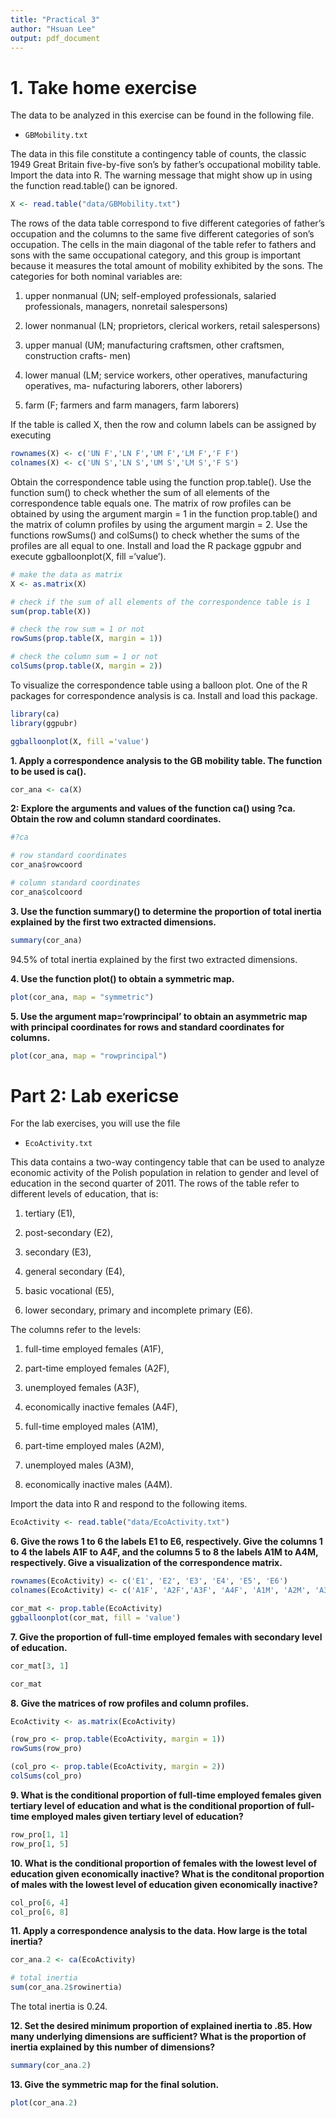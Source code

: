 ```yaml
---
title: "Practical 3"
author: "Hsuan Lee"
output: pdf_document
---
```


# 1. Take home exercise

The data to be analyzed in this exercise can be found in the following file.

- `GBMobility.txt`

The data in this file constitute a contingency table of counts, the classic 1949 Great Britain five-by-five son’s by father’s occupational mobility table. Import the data into R. The warning message that might show up in using the function read.table() can be ignored.
```r
X <- read.table("data/GBMobility.txt")
```

The rows of the data table correspond to five different categories of father’s occupation and the columns to the same five different categories of son’s occupation. The cells in the main diagonal of the table refer to fathers and sons with the same occupational category, and this group is important because it measures the total amount of mobility exhibited by the sons. The categories for both nominal variables are:

1. upper nonmanual (UN; self-employed professionals, salaried professionals, managers, nonretail salespersons)

2. lower nonmanual (LN; proprietors, clerical workers, retail salespersons)

3. upper manual (UM; manufacturing craftsmen, other craftsmen, construction crafts- men)

4. lower manual (LM; service workers, other operatives, manufacturing operatives, ma- nufacturing laborers, other laborers)

5. farm (F; farmers and farm managers, farm laborers)

If the table is called X, then the row and column labels can be assigned by executing
```r
rownames(X) <- c('UN F','LN F','UM F','LM F','F F')
colnames(X) <- c('UN S','LN S','UM S','LM S','F S')
```

Obtain the correspondence table using the function prop.table(). Use the function sum() to check whether the sum of all elements of the correspondence table equals one. The matrix of row profiles can be obtained by using the argument margin = 1 in the function prop.table() and the matrix of column profiles by using the argument margin = 2. Use the functions rowSums() and colSums() to check whether the sums of the profiles are all equal to one. Install and load the R package ggpubr and execute ggballoonplot(X, fill ='value').
```r
# make the data as matrix
X <- as.matrix(X)

# check if the sum of all elements of the correspondence table is 1
sum(prop.table(X))

# check the row sum = 1 or not
rowSums(prop.table(X, margin = 1))

# check the column sum = 1 or not
colSums(prop.table(X, margin = 2))
```

To visualize the correspondence table using a balloon plot. One of the R packages for correspondence analysis is ca. Install and load this package.
```r
library(ca)
library(ggpubr)
```

```r
ggballoonplot(X, fill ='value')
```

**1. Apply a correspondence analysis to the GB mobility table. The function to be used is ca().**
```r
cor_ana <- ca(X)
```

**2: Explore the arguments and values of the function ca() using ?ca. Obtain the row and column standard coordinates.**
```r
#?ca

# row standard coordinates
cor_ana$rowcoord

# column standard coordinates
cor_ana$colcoord
```

**3. Use the function summary() to determine the proportion of total inertia explained by the first two extracted dimensions.**
```r
summary(cor_ana)
```

94.5% of total inertia explained by the first two extracted dimensions.

**4. Use the function plot() to obtain a symmetric map.**
```r
plot(cor_ana, map = "symmetric")
```

**5. Use the argument map='rowprincipal' to obtain an asymmetric map with principal coordinates for rows and standard coordinates for columns.**
```r
plot(cor_ana, map = "rowprincipal")
```

# Part 2: Lab exericse

For the lab exercises, you will use the file

- `EcoActivity.txt`

This data contains a two-way contingency table that can be used to analyze economic activity of the Polish population in relation to gender and level of education in the second quarter of 2011. The rows of the table refer to different levels of education, that is:

1. tertiary (E1),

2. post-secondary (E2),

3. secondary (E3),

4. general secondary (E4),

5. basic vocational (E5),

6. lower secondary, primary and incomplete primary (E6).

The columns refer to the levels:

1. full-time employed females (A1F),

2. part-time employed females (A2F),

3. unemployed females (A3F),

4. economically inactive females (A4F),

5. full-time employed males (A1M),

6. part-time employed males (A2M),

7. unemployed males (A3M),

8. economically inactive males (A4M).

Import the data into R and respond to the following items.
```r
EcoActivity <- read.table("data/EcoActivity.txt")
```

**6. Give the rows 1 to 6 the labels E1 to E6, respectively. Give the columns 1 to 4 the labels A1F to A4F, and the columns 5 to 8 the labels A1M to A4M, respectively. Give a visualization of the correspondence matrix.**
```r
rownames(EcoActivity) <- c('E1', 'E2', 'E3', 'E4', 'E5', 'E6')
colnames(EcoActivity) <- c('A1F', 'A2F','A3F', 'A4F', 'A1M', 'A2M', 'A3M', 'A4M')

cor_mat <- prop.table(EcoActivity)
ggballoonplot(cor_mat, fill = 'value')
```

**7. Give the proportion of full-time employed females with secondary level of education.**
```r
cor_mat[3, 1]
```

```r
cor_mat
```

**8. Give the matrices of row profiles and column profiles.**
```r
EcoActivity <- as.matrix(EcoActivity)

(row_pro <- prop.table(EcoActivity, margin = 1))
rowSums(row_pro)

(col_pro <- prop.table(EcoActivity, margin = 2))
colSums(col_pro)
```

**9. What is the conditional proportion of full-time employed females given tertiary level of education and what is the conditional proportion of full-time employed males given tertiary level of education?**
```r
row_pro[1, 1]
row_pro[1, 5]
```

**10. What is the conditional proportion of females with the lowest level of education given economically inactive? What is the conditonal proportion of males with the lowest level of education given economically inactive?**
```r
col_pro[6, 4]
col_pro[6, 8]
```

**11. Apply a correspondence analysis to the data. How large is the total inertia?**
```r
cor_ana.2 <- ca(EcoActivity)

# total inertia
sum(cor_ana.2$rowinertia)
```

The total inertia is 0.24.

**12. Set the desired minimum proportion of explained inertia to .85. How many underlying dimensions are sufficient? What is the proportion of inertia explained by this number of dimensions?**
```r
summary(cor_ana.2)
```

**13. Give the symmetric map for the final solution.**
```r
plot(cor_ana.2)
```
